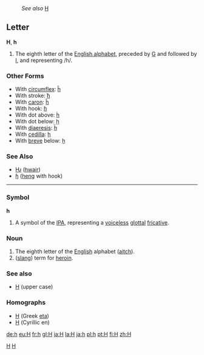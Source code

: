 :''See also'' [[H]]
==Letter==
'''H''', '''h'''

#The eighth letter of the [[Wiktionary:About Roman script|English alphabet]], preceded by [[G]] and followed by [[I]], and representing /h/.

===Other Forms===
*With [[circumflex]]: [[ĥ]]
*With stroke: [[ħ]]
*With [[caron]]: [[ȟ]]
*With hook: [[ɦ]]
*With dot above: [[ḣ]]
*With dot below: [[ḥ]]
*With [[diaeresis]]: [[ḧ]]
*With [[cedilla]]: [[ḩ]]
*With [[breve]] below: [[ḫ]]
===See Also===
*[[Ƕ]] ([[hwair]])
*[[ɧ]] ([[heng]] with hook)
----
===Symbol===
'''h'''

#A symbol of the [[IPA]], representing a [[voiceless]] [[glottal]] [[fricative]].

===Noun===

#The eighth letter of the [[English]] alphabet ([[aitch]]).
#([[slang]]) term for [[heroin]].
===See also===
*[[H]] (upper case)
===Homographs===
*[[Η]] (Greek [[eta]])
*[[Н]] (Cyrillic en)

[[Category:IPA symbols|H]]
[[Category:Latin letters|H]]

[[de:h]]
[[eu:H]]
[[fr:h]]
[[gl:H]]
[[ia:H]]
[[la:H]]
[[ja:h]]
[[pl:h]]
[[pt:H]]
[[fi:H]]
[[zh:H]]